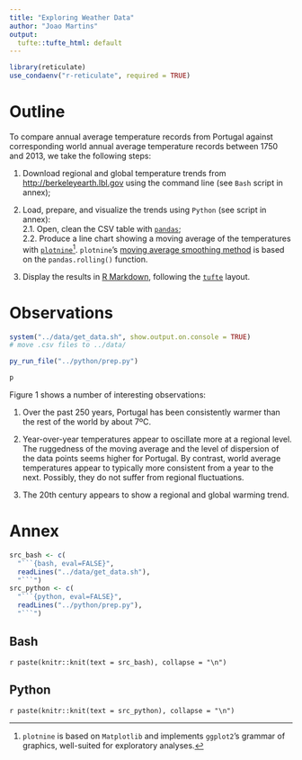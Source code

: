 ```yaml
---
title: "Exploring Weather Data"
author: "Joao Martins"
output:
  tufte::tufte_html: default
---
```


```r
library(reticulate)
use_condaenv("r-reticulate", required = TRUE)
```

# Outline

To compare annual average temperature records from Portugal against corresponding world annual average temperature records between 1750 and 2013, we take the following steps:

1. Download regional and global temperature trends from [http://berkeleyearth.lbl.gov](http://berkeleyearth.lbl.gov) using the command line (see `Bash` script in annex);

2. Load, prepare, and visualize the trends using `Python` (see script in annex):  
  2.1. Open, clean the CSV table with [`pandas`](https://github.com/pandas-dev/pandas);  
  2.2. Produce a line chart showing a moving average of the temperatures with [`plotnine`](https://github.com/has2k1/plotnine)^[`plotnine` is based on `Matplotlib` and implements `ggplot2`'s grammar of graphics, well-suited for exploratory analyses.]. `plotnine`'s [moving average smoothing method](https://plotnine.readthedocs.io/en/stable/generated/plotnine.stats.stat_smooth.html) is based on the `pandas.rolling()` function.

3. Display the results in [R Markdown](https://rmarkdown.rstudio.com), following the [`tufte`](https://github.com/rstudio/tufte) layout.

# Observations

```r
system("../data/get_data.sh", show.output.on.console = TRUE)
# move .csv files to ../data/
```

```r
py_run_file("../python/prep.py")
```

```python
p
```

Figure 1 shows a number of interesting observations:

1. Over the past 250 years, Portugal has been consistently warmer than the rest of the world by about 7ºC.

2. Year-over-year temperatures appear to oscillate more at a regional level.  The ruggedness of the moving average and the level of dispersion of the data points seems higher for Portugal.  By contrast, world average temperatures appear to typically more consistent from a year to the next.  Possibly, they do not suffer from regional fluctuations.

3. The 20th century appears to show a regional and global warming trend.


# Annex

```r
src_bash <- c(
  "```{bash, eval=FALSE}", 
  readLines("../data/get_data.sh"), 
  "```")
src_python <- c(
  "```{python, eval=FALSE}", 
  readLines("../python/prep.py"), 
  "```")
```

## Bash

`r paste(knitr::knit(text = src_bash), collapse = "\n")`

## Python

`r paste(knitr::knit(text = src_python), collapse = "\n")`
